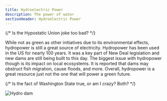 ```yaml
---
title: Hydroelectric Power
description: The power of water
sectionHeader: Hydroelectric Power
---
```


{/* Is the Hypostatic Union joke too bad? */}

While not as green as other initiatives due to its environmental effects, hydropower is still a great source of electricity.
Hydropower has been used in the US for nearly 100 years. It was a key part of New Deal legislation and new dams are still being built to this day.
The biggest issue with hydropower though is its impact on local ecosystems. It is reported that dams may obstruct fish migration, cause floods, and more.
Overall, hydropower is a great resource just not the one that will power a green future.

{/* Is the fact of Washington State true, or am I crazy? Both? */}

<img src="/images/hydro_electric.avif" alt="Hydro dam"/>
